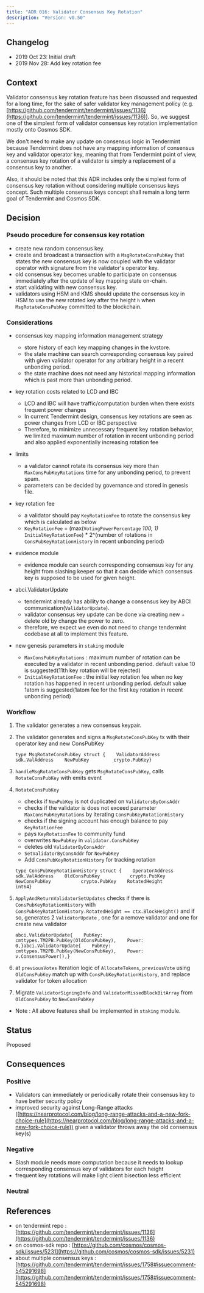 ```yaml
---
title: "ADR 016: Validator Consensus Key Rotation"
description: "Version: v0.50"
---
```


## Changelog[​](#changelog "Direct link to Changelog")

* 2019 Oct 23: Initial draft
* 2019 Nov 28: Add key rotation fee

## Context[​](#context "Direct link to Context")

Validator consensus key rotation feature has been discussed and requested for a long time, for the sake of safer validator key management policy (e.g. [https://github.com/tendermint/tendermint/issues/1136](https://github.com/tendermint/tendermint/issues/1136)). So, we suggest one of the simplest form of validator consensus key rotation implementation mostly onto Cosmos SDK.

We don't need to make any update on consensus logic in Tendermint because Tendermint does not have any mapping information of consensus key and validator operator key, meaning that from Tendermint point of view, a consensus key rotation of a validator is simply a replacement of a consensus key to another.

Also, it should be noted that this ADR includes only the simplest form of consensus key rotation without considering multiple consensus keys concept. Such multiple consensus keys concept shall remain a long term goal of Tendermint and Cosmos SDK.

## Decision[​](#decision "Direct link to Decision")

### Pseudo procedure for consensus key rotation[​](#pseudo-procedure-for-consensus-key-rotation "Direct link to Pseudo procedure for consensus key rotation")

* create new random consensus key.
* create and broadcast a transaction with a `MsgRotateConsPubKey` that states the new consensus key is now coupled with the validator operator with signature from the validator's operator key.
* old consensus key becomes unable to participate on consensus immediately after the update of key mapping state on-chain.
* start validating with new consensus key.
* validators using HSM and KMS should update the consensus key in HSM to use the new rotated key after the height `h` when `MsgRotateConsPubKey` committed to the blockchain.

### Considerations[​](#considerations "Direct link to Considerations")

* consensus key mapping information management strategy

  * store history of each key mapping changes in the kvstore.
  * the state machine can search corresponding consensus key paired with given validator operator for any arbitrary height in a recent unbonding period.
  * the state machine does not need any historical mapping information which is past more than unbonding period.

* key rotation costs related to LCD and IBC

  * LCD and IBC will have traffic/computation burden when there exists frequent power changes
  * In current Tendermint design, consensus key rotations are seen as power changes from LCD or IBC perspective
  * Therefore, to minimize unnecessary frequent key rotation behavior, we limited maximum number of rotation in recent unbonding period and also applied exponentially increasing rotation fee

* limits

  * a validator cannot rotate its consensus key more than `MaxConsPubKeyRotations` time for any unbonding period, to prevent spam.
  * parameters can be decided by governance and stored in genesis file.

* key rotation fee

  * a validator should pay `KeyRotationFee` to rotate the consensus key which is calculated as below
  * `KeyRotationFee` = (max(`VotingPowerPercentage` *100, 1)* `InitialKeyRotationFee`) \* 2^(number of rotations in `ConsPubKeyRotationHistory` in recent unbonding period)

* evidence module
  * evidence module can search corresponding consensus key for any height from slashing keeper so that it can decide which consensus key is supposed to be used for given height.

* abci.ValidatorUpdate

  * tendermint already has ability to change a consensus key by ABCI communication(`ValidatorUpdate`).
  * validator consensus key update can be done via creating new + delete old by change the power to zero.
  * therefore, we expect we even do not need to change tendermint codebase at all to implement this feature.

* new genesis parameters in `staking` module

  * `MaxConsPubKeyRotations` : maximum number of rotation can be executed by a validator in recent unbonding period. default value 10 is suggested(11th key rotation will be rejected)
  * `InitialKeyRotationFee` : the initial key rotation fee when no key rotation has happened in recent unbonding period. default value 1atom is suggested(1atom fee for the first key rotation in recent unbonding period)

### Workflow[​](#workflow "Direct link to Workflow")

1. The validator generates a new consensus keypair.

2. The validator generates and signs a `MsgRotateConsPubKey` tx with their operator key and new ConsPubKey

   ```
   type MsgRotateConsPubKey struct {    ValidatorAddress  sdk.ValAddress    NewPubKey         crypto.PubKey}
   ```

3. `handleMsgRotateConsPubKey` gets `MsgRotateConsPubKey`, calls `RotateConsPubKey` with emits event

4. `RotateConsPubKey`

   * checks if `NewPubKey` is not duplicated on `ValidatorsByConsAddr`
   * checks if the validator is does not exceed parameter `MaxConsPubKeyRotations` by iterating `ConsPubKeyRotationHistory`
   * checks if the signing account has enough balance to pay `KeyRotationFee`
   * pays `KeyRotationFee` to community fund
   * overwrites `NewPubKey` in `validator.ConsPubKey`
   * deletes old `ValidatorByConsAddr`
   * `SetValidatorByConsAddr` for `NewPubKey`
   * Add `ConsPubKeyRotationHistory` for tracking rotation

   ```
   type ConsPubKeyRotationHistory struct {    OperatorAddress         sdk.ValAddress    OldConsPubKey           crypto.PubKey    NewConsPubKey           crypto.PubKey    RotatedHeight           int64}
   ```

5. `ApplyAndReturnValidatorSetUpdates` checks if there is `ConsPubKeyRotationHistory` with `ConsPubKeyRotationHistory.RotatedHeight == ctx.BlockHeight()` and if so, generates 2 `ValidatorUpdate` , one for a remove validator and one for create new validator

   ```
   abci.ValidatorUpdate{    PubKey: cmttypes.TM2PB.PubKey(OldConsPubKey),    Power:  0,}abci.ValidatorUpdate{    PubKey: cmttypes.TM2PB.PubKey(NewConsPubKey),    Power:  v.ConsensusPower(),}
   ```

6. at `previousVotes` Iteration logic of `AllocateTokens`, `previousVote` using `OldConsPubKey` match up with `ConsPubKeyRotationHistory`, and replace validator for token allocation

7. Migrate `ValidatorSigningInfo` and `ValidatorMissedBlockBitArray` from `OldConsPubKey` to `NewConsPubKey`

* Note : All above features shall be implemented in `staking` module.

## Status[​](#status "Direct link to Status")

Proposed

## Consequences[​](#consequences "Direct link to Consequences")

### Positive[​](#positive "Direct link to Positive")

* Validators can immediately or periodically rotate their consensus key to have better security policy
* improved security against Long-Range attacks ([https://nearprotocol.com/blog/long-range-attacks-and-a-new-fork-choice-rule](https://nearprotocol.com/blog/long-range-attacks-and-a-new-fork-choice-rule)) given a validator throws away the old consensus key(s)

### Negative[​](#negative "Direct link to Negative")

* Slash module needs more computation because it needs to lookup corresponding consensus key of validators for each height
* frequent key rotations will make light client bisection less efficient

### Neutral[​](#neutral "Direct link to Neutral")

## References[​](#references "Direct link to References")

* on tendermint repo : [https://github.com/tendermint/tendermint/issues/1136](https://github.com/tendermint/tendermint/issues/1136)
* on cosmos-sdk repo : [https://github.com/cosmos/cosmos-sdk/issues/5231](https://github.com/cosmos/cosmos-sdk/issues/5231)
* about multiple consensus keys : [https://github.com/tendermint/tendermint/issues/1758#issuecomment-545291698](https://github.com/tendermint/tendermint/issues/1758#issuecomment-545291698)
